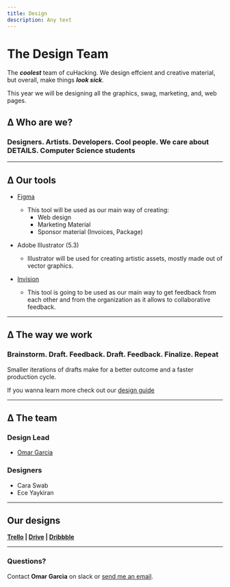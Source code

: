 ```yaml
---
title: Design
description: Any text
---
```


# The Design Team

The **_coolest_** team of cuHacking. We design effcient and creative material, but overall, make things **_look sick_**.

This year we will be designing all the graphics, swag, marketing, and, web pages.

## ∆ Who are we?

### Designers. Artists. Developers. Cool people. We care about DETAILS. Computer Science students

---

## ∆ Our tools

- [Figma](https://www.figma.com/)

  - This tool will be used as our main way of creating:
    <ul>
      <li>Web design</li>
      <li>Marketing Material</li>
      <li>Sponsor material (Invoices, Package)</li>
    </ul>

- Adobe Illustrator (5.3)
  - Illustrator will be used for creating artistic assets, mostly made out of vector graphics.
- [Invision](https://www.invisionapp.com/)
  - This tool is going to be used as our main way to get feedback from each other and from the organization
    as it allows to collaborative feedback.

---

## ∆ The way we work

### Brainstorm. Draft. Feedback. Draft. Feedback. Finalize. Repeat

Smaller iterations of drafts make for a better outcome and a faster production cycle.

If you wanna learn more check out our [design guide](https://cuhacking.wiki.wiki/)

---

## ∆ The team

### Design Lead

- [Omar Garcia](https://omargarcia.io)

### Designers

- Cara Swab
- Ece Yaykiran

---

## Our designs

**[Trello](https://trello.com/b/9t6rNvMZ) | [Drive](https://drive.google.com/drive/folders/1icMS1P5_DVENwojE0DjJIf1pkaRPlTg5?usp=sharing) | [Dribbble](https://dribbble.com)**

---

### Questions?

Contact **Omar Garcia** on slack or [send me an email](mailto:omar.garciat247@gmail.com).
